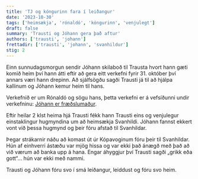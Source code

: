 ```yaml
---
title: 'TJ og kóngurinn fara í leiðangur'
date: '2023-10-30'
tags: ['heimsækja', 'rónaldó', 'kóngurinn', 'venjulegt']
draft: false
summary: 'Trausti og Jóhann gera það aftur'
authors: ['trausti', 'johann']
frettadir: ['trausti', 'johann', 'svanhildur']
stig: 2
---
```



Einn sunnudagsmorgun sendir Jóhann skilaboð til Trausta hvort hann gæti komið heim því hann átti eftir að gera eitt verkefni fyrir 31. október því annars væri hann drepinn.
Að sjálfsögðu sagði Trausti já til að hjálpa kallinum og Jóhann kemur heim til hans.


Verkefnið er um Rónaldó og sögu hans, þetta verkefni er á vefsíðunni undir verkefninu: [Jóhann er fræðslumaður](/verkefni/Ronaldo-2).


Eftir heilar 2 klst heima hjá Trausti fékk hann Trausti eins og venjulegur einstaklingur hugmyndina um að heimsækja Svanhildi.
Jóhann fannst ekkert vont við þessa hugmynd og þeir fóru afstað til Svanhildar.


Þegar strákarnir náðu að komast út úr Kópavoginum fóru þeir til Svanhildar. Hún af einhverri ástæðu var mjög hissa og var ekki það ánægð með það að við værum að banka upp á hana. Engar áhyggjur því Trausti sagði „grikk eða gott“... hún var ekki með nammi.


Trausti og Jóhann fóru svo í smá leiðangur, leiddust og fóru svo heim.



